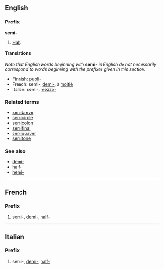 ==English==
===Prefix===
'''semi-'''

#[[Half]].

====Translations====
''Note that English words beginning with'' '''semi-''' ''in English do not necessarily correspond to words beginning with the prefixes given in this section.''

*Finnish: [[puoli-]]
*French: semi-, [[demi-#French|demi-]], à [[moitié]]
*Italian: semi-, [[mezzo-]]

===Related terms===
*[[semibreve]]
*[[semicircle]]
*[[semicolon]]
*[[semifinal]]
*[[semiquaver]]
*[[semitone]]

===See also===
*[[demi-]]
*[[half-]]
*[[hemi-]]

----
==French==
===Prefix===

#semi-, [[demi-]], [[half-]]

----
==Italian==
===Prefix===

#semi-, [[demi-]], [[half-]]